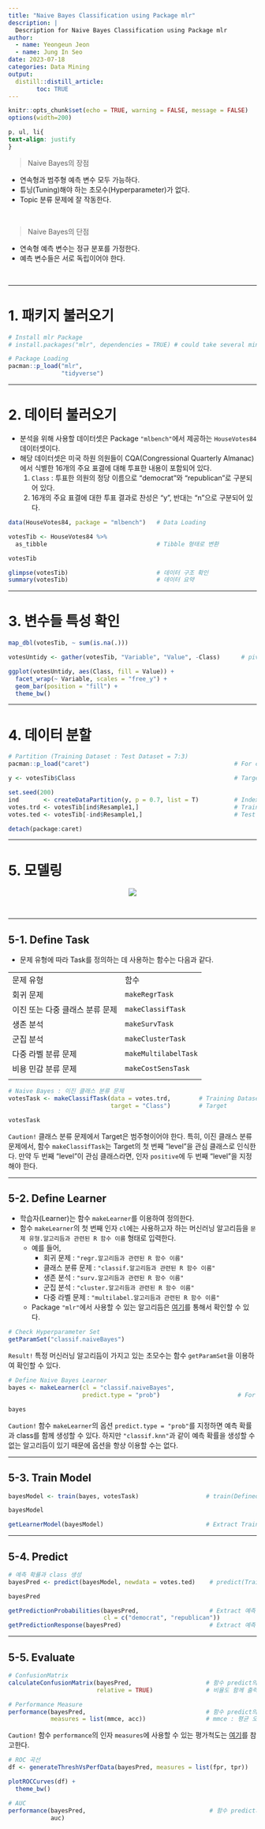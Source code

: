 ---
title: "Naive Bayes Classification using Package mlr"
description: |
  Description for Naive Bayes Classification using Package mlr
author:
  - name: Yeongeun Jeon
  - name: Jung In Seo
date: 2023-07-18
categories: Data Mining
output: 
  distill::distill_article:
        toc: TRUE
---

```{r setup, include=FALSE}
knitr::opts_chunk$set(echo = TRUE, warning = FALSE, message = FALSE)
options(width=200)
```


```{css, echo=FALSE}

p, ul, li{
text-align: justify
}

```

> Naive Bayes의 장점
 
- 연속형과 범주형 예측 변수 모두 가능하다.
- 튜닝(Tuning)해야 하는 초모수(Hyperparameter)가 없다.
- Topic 분류 문제에 잘 작동한다.


</br>

 > Naive Bayes의 단점
 
- 연속형 예측 변수는 정규 분포를 가정한다.
- 예측 변수들은 서로 독립이어야 한다.

<br />

---------------

# **1. 패키지 불러오기**

```{r}
# Install mlr Package
# install.packages("mlr", dependencies = TRUE) # could take several minutes

# Package Loading
pacman::p_load("mlr", 
               "tidyverse")
```

-------

# **2. 데이터 불러오기**

- 분석을 위해 사용할 데이터셋은 Package `"mlbench"`에서 제공하는 `HouseVotes84` 데이터셋이다.
- 해당 데이터셋은 미국 하원 의원들이 CQA(Congressional Quarterly Almanac)에서 식별한 16개의 주요 표결에 대해 투표한 내용이 포함되어 있다. 
    1. `Class` : 투표한 의원의 정당 이름으로 "democrat"와 "republican"로 구분되어 있다. 
    2. 16개의 주요 표결에 대한 투표 결과로 찬성은 "y", 반대는 "n"으로 구분되어 있다.

```{r}
data(HouseVotes84, package = "mlbench")   # Data Loading

votesTib <- HouseVotes84 %>%
  as_tibble                               # Tibble 형태로 변환

votesTib

glimpse(votesTib)                         # 데이터 구조 확인
summary(votesTib)                         # 데이터 요약

```

------

# **3. 변수들 특성 확인**

```{r}
map_dbl(votesTib, ~ sum(is.na(.)))
```

```{r}
votesUntidy <- gather(votesTib, "Variable", "Value", -Class)      # pivot_longer

ggplot(votesUntidy, aes(Class, fill = Value)) +
  facet_wrap(~ Variable, scales = "free_y") +
  geom_bar(position = "fill") +
  theme_bw()
```



------

# **4. 데이터 분할**

```{r}
# Partition (Training Dataset : Test Dataset = 7:3)
pacman::p_load("caret")                                         # For createDataPartition

y <- votesTib$Class                                             # Target

set.seed(200)
ind       <- createDataPartition(y, p = 0.7, list = T)          # Index를 이용하여 7:3으로 분할
votes.trd <- votesTib[ind$Resample1,]                           # Training Dataset
votes.ted <- votesTib[-ind$Resample1,]                          # Test Dataset

detach(package:caret)
```

------

# **5. 모델링**

<center>
![](./image/mlr_flaw.png)
</center>
</br>

-------

## **5-1. Define Task**

- 문제 유형에 따라 Task를 정의하는 데 사용하는 함수는 다음과 같다.

|||
|:-----------------|:----|
|문제 유형                      |함수                | 
|회귀 문제                      |`makeRegrTask`      | 
|이진 또는 다중 클래스 분류 문제|`makeClassifTask`   | 
|생존 분석                      |`makeSurvTask`      |
|군집 분석                      |`makeClusterTask`   |
|다중 라벨 분류 문제            |`makeMultilabelTask`|
|비용 민감 분류 문제            |`makeCostSensTask`  |  
|||

```{r}
# Naive Bayes : 이진 클래스 분류 문제
votesTask <- makeClassifTask(data = votes.trd,        # Training Dataset
                             target = "Class")        # Target

votesTask
```

`Caution!` 클래스 분류 문제에서 Target은 범주형이어야 한다. 특히, 이진 클래스 분류 문제에서, 함수 `makeClassifTask`는 Target의 첫 번째 "level"을 관심 클래스로 인식한다. 만약 두 번째 "level"이 관심 클래스라면, 인자 `positive`에 두 번째 "level"을 지정해야 한다.

-----------------

## **5-2. Define Learner**

- 학습자(Learner)는 함수 `makeLearner`를 이용하여 정의한다.
- 함수 `makeLearner`의 첫 번째 인자 `cl`에는 사용하고자 하는 머신러닝 알고리듬을 `문제 유형.알고리듬과 관련된 R 함수 이름` 형태로 입력한다.
    - 예를 들어,
        - 회귀 문제 : `"regr.알고리듬과 관련된 R 함수 이름"` 
        - 클래스 분류 문제 : `"classif.알고리듬과 관련된 R 함수 이름"`
        - 생존 분석 : `"surv.알고리듬과 관련된 R 함수 이름"`
        - 군집 분석 : `"cluster.알고리듬과 관련된 R 함수 이름"`
        - 다중 라벨 문제 : `"multilabel.알고리듬과 관련된 R 함수 이름"`
    - Package `"mlr"`에서 사용할 수 있는 알고리듬은 [여기](https://mlr.mlr-org.com/articles/tutorial/integrated_learners.html)를 통해서 확인할 수 있다.

```{r}
# Check Hyperparameter Set
getParamSet("classif.naiveBayes")              
```

`Result!` 특정 머신러닝 알고리듬이 가지고 있는 초모수는 함수 `getParamSet`을 이용하여 확인할 수 있다.

```{r}
# Define Naive Bayes Learner 
bayes <- makeLearner(cl = "classif.naiveBayes",
                     predict.type = "prob")                      # For 예측 확률과 class 생성

bayes
```

`Caution!` 함수 `makeLearner`의 옵션 `predict.type = "prob"`를 지정하면 예측 확률과 class를 함께 생성할 수 있다. 하지만 `"classif.knn"`과 같이 예측 확률을 생성할 수 없는 알고리듬이 있기 때문에 옵션을 항상 이용할 수는 없다.

---------------

## **5-3. Train Model**


```{r}
bayesModel <- train(bayes, votesTask)                   # train(Defined Learner in 5-2, Defined Task in 5-1)

bayesModel

getLearnerModel(bayesModel)                             # Extract Trained Model
```

---------------

## **5-4. Predict**

```{r}
# 예측 확률과 class 생성
bayesPred <- predict(bayesModel, newdata = votes.ted)    # predict(Trained Model, Test Dataset)

bayesPred      

getPredictionProbabilities(bayesPred,                    # Extract 예측 확률 for Test Dataset
                           cl = c("democrat", "republican"))   
getPredictionResponse(bayesPred)                         # Extract 예측 class for Test Dataset
```

-----------------

## **5-5. Evaluate**

```{r}
# ConfusionMatrix
calculateConfusionMatrix(bayesPred,                     # 함수 predict의 결과
                         relative = TRUE)               # 비율도 함께 출력 
```


```{r}
# Performance Measure
performance(bayesPred,                                  # 함수 predict의 결과
            measures = list(mmce, acc))                 # mmce : 평균 오분류율, acc : 정확도
```

`Caution!` 함수 `performance`의 인자 `measures`에 사용할 수 있는 평가척도는 [여기](https://mlr.mlr-org.com/articles/tutorial/measures.html)를 참고한다.

```{r}
# ROC 곡선
df <- generateThreshVsPerfData(bayesPred, measures = list(fpr, tpr))

plotROCCurves(df) +
  theme_bw()

# AUC
performance(bayesPred,                                   # 함수 predict의 결과
            auc) 
```
